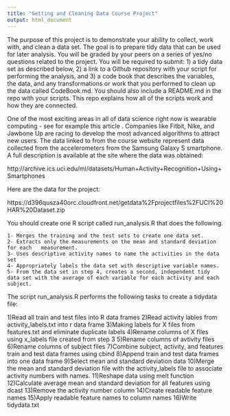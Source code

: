 ```yaml
---
title: "Getting and Cleaning Data Course Project"
output: html_document
---
```


The purpose of this project is to demonstrate your ability to collect, work with, and clean a data set. The goal is to prepare tidy data that can be used for later analysis. You will be graded by your peers on a series of yes/no questions related to the project. You will be required to submit: 1) a tidy data set as described below, 2) a link to a Github repository with your script for performing the analysis, and 3) a code book that describes the variables, the data, and any transformations or work that you performed to clean up the data called CodeBook.md. You should also include a README.md in the repo with your scripts. This repo explains how all of the scripts work and how they are connected. 

One of the most exciting areas in all of data science right now is wearable computing - see for example this article . Companies like Fitbit, Nike, and Jawbone Up are racing to develop the most advanced algorithms to attract new users. The data linked to from the course website represent data collected from the accelerometers from the Samsung Galaxy S smartphone. A full description is available at the site where the data was obtained:

http://archive.ics.uci.edu/ml/datasets/Human+Activity+Recognition+Using+Smartphones

Here are the data for the project:

https://d396qusza40orc.cloudfront.net/getdata%2Fprojectfiles%2FUCI%20HAR%20Dataset.zip

 You should create one R script called run_analysis.R that does the following. 

    1- Merges the training and the test sets to create one data set.
    2- Extracts only the measurements on the mean and standard deviation for each   measurement. 
    3- Uses descriptive activity names to name the activities in the data set
    4- Appropriately labels the data set with descriptive variable names. 
    5- From the data set in step 4, creates a second, independent tidy data set with the average of each variable for each activity and each subject.
    
The script run_analysis.R performs the following tasks to create a tidydata file:

1)Read all train and test files into R data frames
2)Read activity lables from activity_labels.txt into r data frame
3)Making labels for X files from features.txt and eliminate duplicate labels
4)Rename columns of X files using x_labels file created from step 3
5)Rename columns of avtivity files
6)Rename columns of subject files
7)Combine subject, activity, and features train and test data frames using cbind
8)Append train and test data frames into one data frame
9)Select mean and standard deviation data
10)Merge the mean and standard deviation file with the activity_labels file to associate activity numbers with names.
11)Reshape data using melt function
12)Calculate average mean and standard deviation for all features using dcast
13)Remove the activity number column
14)Create readable feature names
15)Apply readable feature names to column names
16)Write tidydata.txt 